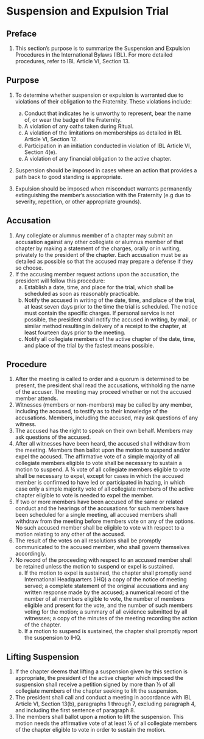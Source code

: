 # Suspension and Expulsion Trial

## Preface

1. This section's purpose is to summarize the Suspension and Expulsion Procedures in the International Bylaws (IBL). For more detailed procedures, refer to IBL Article VI, Section 13.

## Purpose

1. To determine whether suspension or expulsion is warranted due to violations of their obligation to the Fraternity. These violations include:
   a. Conduct that indicates he is unworthy to represent, bear the name of, or wear the badge of the Fraternity.
   a. A violation of any oaths taken during Ritual.
   a. A violation of the limitations on memberships as detailed in IBL Article VI, Section 12.
   a. Participation in an initiation conducted in violation of IBL Article VI, Section 4(e).
   a. A violation of any financial obligation to the active chapter.

1. Suspension should be imposed in cases where an action that provides a path back to good standing is appropriate.

1. Expulsion should be imposed when misconduct warrants permanently extinguishing the member's association with the Fraternity (e.g due to severity, repetition, or other appropriate grounds).

## Accusation

1. Any collegiate or alumnus member of a chapter may submit an accusation against any other collegiate or alumnus member of that chapter by making a statement of the charges, orally or in writing, privately to the president of the chapter. Each accusation must be as detailed as possible so that the accused may prepare a defense if they so choose.
1. If the accusing member request actions upon the accusation, the president will follow this procedure:
   a. Establish a date, time, and place for the trial, which shall be scheduled as soon as reasonably practicable.
   a. Notify the accused in writing of the date, time, and place of the trial, at least seven days prior to the time the trial is scheduled. The notice must contain the specific charges. If personal service is not possible, the president shall notify the accused in writing, by mail, or similar method resulting in delivery of a receipt to the chapter, at least fourteen days prior to the meeting.
   a. Notify all collegiate members of the active chapter of the date, time, and place of the trial by the fastest means possible.

## Procedure

1. After the meeting is called to order and a quorum is determined to be present, the president shall read the accusations, withholding the name of the accuser. The meeting may proceed whether or not the accused member attends.
1. Witnesses (members or non-members) may be called by any member, including the accused, to testify as to their knowledge of the accusations. Members, including the accused, may ask questions of any witness.
1. The accused has the right to speak on their own behalf. Members may ask questions of the accused.
1. After all witnesses have been heard, the accused shall withdraw from the meeting. Members then ballot upon the motion to suspend and/or expel the accused. The affirmative vote of a simple majority of all collegiate members eligible to vote shall be necessary to sustain a motion to suspend. A ¾ vote of all collegiate members eligible to vote shall be necessary to expel, except for cases in which the accused member is confirmed to have led or participated in hazing, in which case only a simple majority vote of all collegiate members of the active chapter eligible to vote is needed to expel the member.
1. If two or more members have been accused of the same or related conduct and the hearings of the accusations for such members have been scheduled for a single meeting, all accused members shall withdraw from the meeting before members vote on any of the options. No such accused member shall be eligible to vote with respect to a motion relating to any other of the accused.
1. The result of the votes on all resolutions shall be promptly communicated to the accused member, who shall govern themselves accordingly.
1. No record of the proceeding with respect to an accused member shall be retained unless the motion to suspend or expel is sustained.
   a. If the motion to expel is sustained, the chapter shall promptly send International Headquarters (IHQ) a copy of the notice of meeting served; a complete statement of the original accusations and any written response made by the accused; a numerical record of the number of all members eligible to vote, the number of members eligible and present for the vote, and the number of such members voting for the motion; a summary of all evidence submitted by all witnesses; a copy of the minutes of the meeting recording the action of the chapter.
   a. If a motion to suspend is sustained, the chapter shall promptly report the suspension to IHQ.

## Lifting Suspension

1. If the chapter deems that lifting a suspension given by this section is appropriate, the president of the active chapter which imposed the suspension shall receive a petition signed by more than ⅓ of all collegiate members of the chapter seeking to lift the suspension.
1. The president shall call and conduct a meeting in accordance with IBL Article VI, Section 13(b), paragraphs 1 through 7, excluding paragraph 4, and including the first sentence of paragraph 8.
1. The members shall ballot upon a motion to lift the suspension. This motion needs the affirmative vote of at least ½ of all collegiate members of the chapter eligible to vote in order to sustain the motion.

